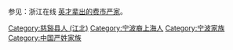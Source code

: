 参见：浙江在线 [http://www.zjol.com.cn/05culture/system/2005/12/27/006419611.shtml 英才辈出的费市严家]。

[[Category:慈谿县人_(江北)|Category:慈谿县人 (江北)]]
[[Category:宁波裔上海人|Category:宁波裔上海人]]
[[Category:宁波家族|Category:宁波家族]]
[[Category:中国严姓家族|Category:中国严姓家族]]